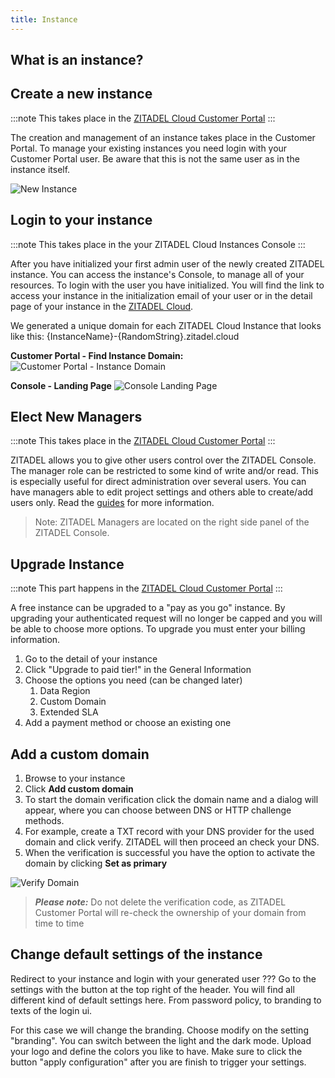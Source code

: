 ```yaml
---
title: Instance
---
```


## What is an instance?


<InstanceDescription name="InstanceDescription" />

## Create a new instance

:::note
This takes place in the [ZITADEL Cloud Customer Portal](https://zitadel.cloud)
:::

The creation and management of an instance takes place in the Customer Portal.
To manage your existing instances you need login with your Customer Portal user. Be aware that this is not the same user as in the instance itself.

![New Instance](/img/manuals/portal/customer_portal_new_instance.gif)

## Login to your instance

:::note
This takes place in the your ZITADEL Cloud Instances Console
:::

After you have initialized your first admin user of the newly created ZITADEL instance. You can access the instance's Console, to manage all of your resources.
To login with the user you have initialized. You will find the link to access your instance in the initialization email of your user or in the detail page of your instance in the [ZITADEL Cloud](https://zitadel.cloud).

We generated a unique domain for each ZITADEL Cloud Instance that looks like this: {InstanceName}-{RandomString}.zitadel.cloud

**Customer Portal - Find Instance Domain:**
![Customer Portal - Instance Domain](/img/manuals/portal/portal_instance_detail_domain.png)

**Console - Landing Page**
![Console Landing Page](/img/console_dashboard.png)

## Elect New Managers

:::note
This takes place in the [ZITADEL Cloud Customer Portal](https://zitadel.cloud)
:::

ZITADEL allows you to give other users control over the ZITADEL Console. The manager role can be restricted to some kind of write and/or read. This is especially useful for direct administration over several users. You can have managers able to edit project settings and others able to create/add users only.
Read the [guides](../../overview) for more information.

> Note: ZITADEL Managers are located on the right side panel of the ZITADEL Console.

## Upgrade Instance

:::note
This part happens in the [ZITADEL Cloud Customer Portal](https://zitadel.cloud)
:::

A free instance can be upgraded to a "pay as you go" instance. By upgrading your authenticated request will no longer be capped and you will be able to choose more options. To upgrade you must enter your billing information.

1. Go to the detail of your instance
2. Click "Upgrade to paid tier!" in the General Information
3. Choose the options you need (can be changed later)
   1. Data Region
   2. Custom Domain
   3. Extended SLA
4. Add a payment method or choose an existing one

## Add a custom domain

1. Browse to your instance
2. Click **Add custom domain**
3. To start the domain verification click the domain name and a dialog will appear, where you can choose between DNS or HTTP challenge methods.
4. For example, create a TXT record with your DNS provider for the used domain and click verify. ZITADEL will then proceed an check your DNS.
5. When the verification is successful you have the option to activate the domain by clicking **Set as primary**

![Verify Domain](/img/console_verify_domain.gif)

> **_Please note:_** Do not delete the verification code, as ZITADEL Customer Portal will re-check the ownership of your domain from time to time

## Change default settings of the instance

Redirect to your instance and login with your generated user ???
Go to the settings with the button at the top right of the header.
You will find all different kind of default settings here.
From password policy, to branding to texts of the login ui.

For this case we will change the branding.
Choose modify on the setting "branding".
You can switch between the light and the dark mode. Upload your logo and define the colors you like to have.
Make sure to click the button "apply configuration" after you are finish to trigger your settings.

<!-- //TODO Add whats next again -->
